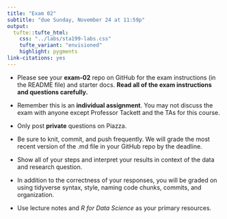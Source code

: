 ```yaml
---
title: "Exam 02"
subtitle: "due Sunday, November 24 at 11:59p"
output: 
  tufte::tufte_html:
    css: "../labs/sta199-labs.css"
    tufte_variant: "envisioned"
    highlight: pygments
link-citations: yes
---
```


- Please see your **exam-02** repo on GitHub for the exam instructions (in the README file) and starter docs. **Read all of the exam instructions and questions carefully.**

- Remember this is an **individual assignment**. You may not discuss the exam with anyone except Professor Tackett and the TAs for this course.

- Only post **private** questions on Piazza.

- Be sure to knit, commit, and push frequently. We will grade the most recent version of the .md file in your GitHub repo by the deadline. 

- Show all of your steps and interpret your results in context of the data and research question. 

- In addition to the correctness of your responses, you will be graded on using tidyverse syntax, style, naming code chunks, commits, and organization.


- Use lecture notes and *R for Data Science* as your primary resources.
